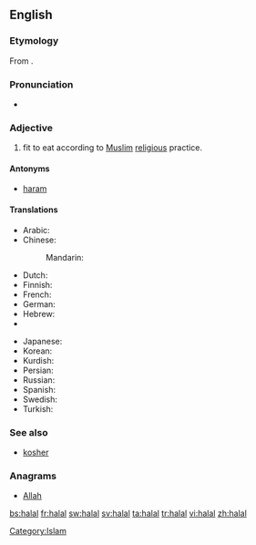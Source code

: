{{also|halál}}
==English==
{{wikipedia}}

===Etymology===
From {{etyl|ar}} {{term|حلال|tr=ẖalāl|sc=Arab|lang=ar}}.

===Pronunciation===
* {{rhymes|ɑːl}}

===Adjective===
{{en-adj|-}}

# {{context|of food}} fit to eat according to [[Muslim]] [[religious]] practice.

====Antonyms====
* [[haram]]

====Translations====
{{trans-top|fit to eat according to Muslim religious practice}}
* Arabic: {{t+|ar|حلال|tr=Halaal}}
* Chinese:
*: Mandarin: {{t|cmn|清真|tr=qīngzhēn|sc=Hani}}
* Dutch: {{t-|nl|halal}}
* Finnish: {{t-|fi|halal}}
* French: {{t|fr|halal}}
* German: {{t|de|halal}}
* Hebrew: {{t|he|חלאל|sc=Hebr}}
* {{trreq|Hungarian}}
{{trans-mid}}
* Japanese: {{t|ja|ハラール|tr=harāru|sc=Jpan}}
* Korean: {{t|ko|할랄|tr=hallal|sc=Kore}}
* Kurdish: {{ku-Arab|[[حه‌ڵاڵ]]}}
* Persian: {{t+|fa|حلال|tr=halâl|xs=Persian}}
* Russian: {{t|ru|халяльный|tr=xaljál'nyj|sc=Cyrl}}
* Spanish: {{t-|es|halal}}
* Swedish: {{t|sv|halal}}
* Turkish: {{t+|tr|helal}}
{{trans-bottom}}

===See also===
* [[kosher]]

===Anagrams===
* [[Allah#English|Allah]]

[[Category:Islam]]

[[bs:halal]]
[[fr:halal]]
[[sw:halal]]
[[sv:halal]]
[[ta:halal]]
[[tr:halal]]
[[vi:halal]]
[[zh:halal]]